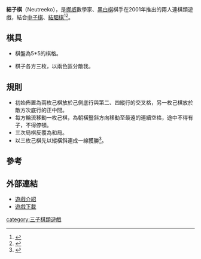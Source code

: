 '''結子棋'''（Neutreeko），是[[挪威|挪威]]數學家、[[黑白棋|黑白棋]]棋手{{tsl|no|Jan Kristian Haugland|}}在2001年推出的兩人連棋類遊戲，結合[[中子棋|中子棋]]、[[結駟棋|結駟棋]]<ref>{{Cite web |url=http://www.neutreeko.net/neutreeko.htm |title=Neutreeko |access-date=2013-07-10 |archive-date=2020-09-22 |archive-url=https://web.archive.org/web/20200922194212/https://neutreeko.net/neutreeko.htm |dead-url=no }}</ref><ref>{{Cite web |url=http://jeuxsoc.fr/?principal=%2Fjeu%2Fneut2%3F |title=JeuxSoc - jeu : Neutreeko (Jan Kristian Haugland, publié sur la toile, 2001) |access-date=2022-02-08 |archive-date=2019-04-01 |archive-url=https://web.archive.org/web/20190401105346/https://jeuxsoc.fr/?principal=%2Fjeu%2Fneut2%3F |dead-url=no }}</ref>。

==棋具==

*棋盤為5*5的棋格。

*棋子各方三枚，以兩色區分敵我。

==規則==

*初始佈置為兩枚己棋放於己側底行與第二、四縱行的交叉格，另一枚己棋放於敵方次底行的正中間。
*每方輪流移動一枚己棋，為朝橫豎斜方向移動至最遠的連續空格，途中不得有子，不得停頓。
*三次局棋反覆為和局。
*以三枚己棋先以縱橫斜連成一線獲勝<ref>{{Cite web |url=http://www.iggamecenter.com/info/en/neutreeko.html |title=igGameCenter :: Neutreeko |access-date=2013-07-10 |archive-date=2021-03-07 |archive-url=https://web.archive.org/web/20210307052827/http://www.iggamecenter.com/info/en/neutreeko.html |dead-url=no }}</ref>。

==參考==
{{reflist}}
==外部連結==
*[http://boardgamegeek.com/boardgame/3319/neutreeko  遊戲介紹] {{Wayback|url=http://boardgamegeek.com/boardgame/3319/neutreeko |date=20161008172453 }}
*[http://hrx.free.fr/zip/neutreeko.zip 遊戲下載] {{Wayback|url=http://hrx.free.fr/zip/neutreeko.zip |date=20160304133053 }}

[[category:三子棋類遊戲|category:三子棋類遊戲]]